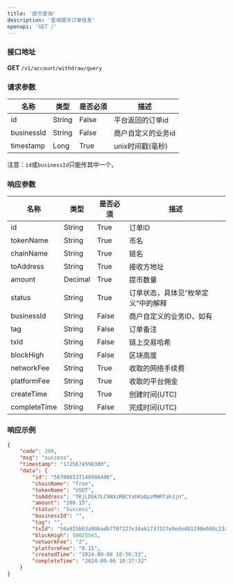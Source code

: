 ```yaml
---
title: '提币查询'
description: '查询提币订单信息'
openapi: 'GET /'
---
```


### 接口地址  
**GET** `/v1/account/withdraw/query`

### 请求参数

| 名称        | 类型 | 是否必须 | 描述                                     |
|-------------|----------|----------|--------------------------------------------|
| id          | String   | False    | 平台返回的订单id                          |
| businessId  | String   | False    | 商户自定义的业务id                        |
| timestamp   | Long     | True     | unix时间戳(毫秒)                          |


注意：`id`或`businessId`只能传其中一个。

### 响应参数

| 名称          | 类型 | 是否必须 | 描述                      |
|---------------|----------|----------|---------------------------|
| id            | String   | True     | 订单ID                    |
| tokenName     | String   | True     | 币名                    |
| chainName     | String   | True     | 链名                      |
| toAddress     | String   | True     | 接收方地址                |
| amount        | Decimal  | True     | 提币数量                  |
| status        | String   | True     | 订单状态，具体见“枚举定义”中的解释|
| businessId    | String   | False    | 商户自定义的业务ID，如有   |
| tag           | String   | False    | 订单备注             |
| txId          | String   | False    | 链上交易哈希                  |
| blockHigh     | String   | False    | 区块高度                  |
| networkFee    | String   | True     | 收取的网络手续费                |
| platformFee   | String   | True     | 收取的平台佣金               |
| createTime    | String   | True     | 创建时间(UTC)             |
| completeTime  | String   | False    | 完成时间(UTC)             |

### 响应示例

```json
{
    "code": 200,
    "msg": "success",
    "timestamp": "1725674596300",
    "data": {
        "id": "587096537146986496",
        "chainName": "Tron",
        "tokenName": "USDT",
        "toAddress": "TKjLDbk7LC9NXzRBCYahKa8pzMHRfahJjn",
        "amount": "200.15",
        "status": "Success",
        "businessId": "",
        "tag": "",
        "txId": "56a925bb3a90badb770f227e34a61737327e0eded81190e048c23ab6efa8ec9b",
        "blockHigh": 50025541,
        "networkFee": "2",
        "platformFee": "0.15",
        "createdTime": "2024-09-06 10:36:33",
        "completeTime": "2024-09-06 10:37:32"
    }
}